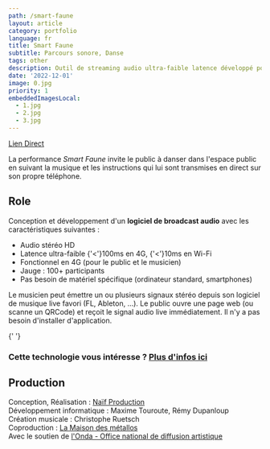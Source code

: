 ```yaml
---
path: /smart-faune
layout: article
category: portfolio
language: fr
title: Smart Faune
subtitle: Parcours sonore, Danse
tags: other
description: Outil de streaming audio ultra-faible latence développé pour la performance Smart Faune
date: '2022-12-01'
image: 0.jpg
priority: 1
embeddedImagesLocal:
  - 1.jpg
  - 2.jpg
  - 3.jpg
---
```




<ResponsiveIframe
  src="https://www.youtube.com/embed/1gm_-xeVMs0"
  width="1920"
  height="1080"
/>


[Lien Direct](https://www.youtube.com/watch?v=1gm_-xeVMs0)

La performance _Smart Faune_ invite le public à danser dans l'espace public en suivant la musique et les instructions qui lui sont transmises en direct sur son propre téléphone.


## Role 

Conception et développement d'un __logiciel de broadcast audio__ avec les caractéristiques suivantes : 
- Audio stéréo HD
- Latence ultra-faible  {'<'}100ms en 4G,  {'<'}10ms en Wi-Fi
- Fonctionnel en 4G (pour le public et le musicien)
- Jauge : 100+ participants
- Pas besoin de matériel spécifique (ordinateur standard, smartphones)
  
Le musicien peut émettre un ou plusieurs signaux stéréo depuis son logiciel de musique live favori (FL, Ableton, ...). 
Le public ouvre une page web (ou scanne un QRCode) et reçoit le signal audio live immédiatement. Il n'y a pas besoin d'installer d'application.
  

<ImageGrid props={props.data.mdx.frontmatter.embeddedImagesLocal} />{' '}
  

### Cette technologie vous intéresse ? [Plus d'infos ici](/audio-broadcaster)


  
## Production

Conception, Réalisation : [Naïf Production](//naif-production.fr/)  
Développement informatique :  Maxime Touroute, Rémy Dupanloup  
Création musicale : Christophe Ruetsch  
Coproduction : [La Maison des métallos](//www.maisondesmetallos.paris/)  
Avec le soutien de [l'Onda - Office national de diffusion artistique](//www.onda.fr/)  
